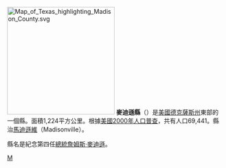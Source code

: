 {{Otheruses|麥迪遜縣|subject=美國德克薩斯州的一個縣|other=同名的縣}}
[[File:Map_of_Texas_highlighting_Madison_County.svg|250px]]
'''麥迪遜縣'''（{{lang-en|Madison County}}）是[[美國|美國]][[德克薩斯州|德克薩斯州]]東部的一個縣。面積1,224平方公里。根據[[美國2000年人口普查|美國2000年人口普查]]，共有人口69,441。縣治[[馬迪遜維_(德克薩斯州)|馬迪遜維]]（Madisonville）。

縣名是紀念第四任[[美國總統|總統]][[詹姆斯·麥迪遜|詹姆斯·麥迪遜]]。
{{德克萨斯州}}
{{texas-stub}}

[[Category:得克萨斯州行政区划|M]]